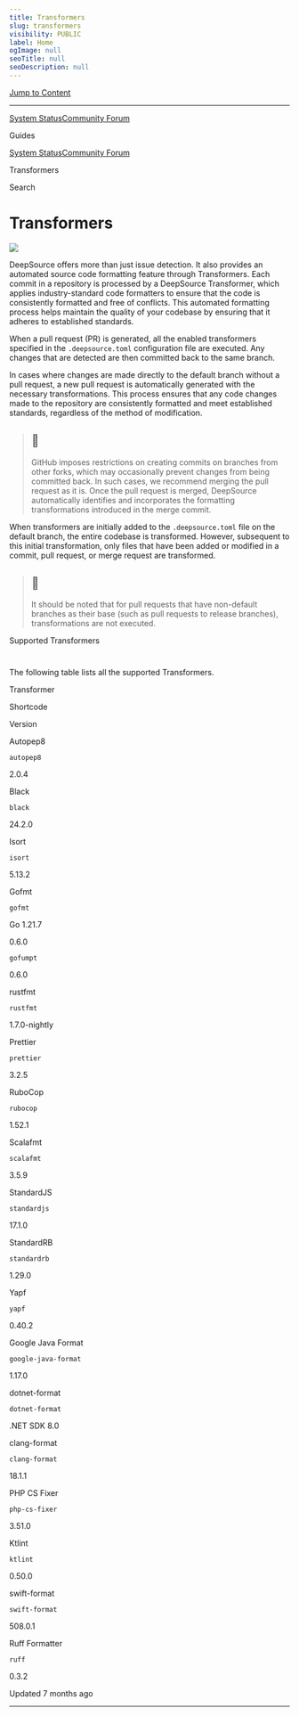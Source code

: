 ```yaml
---
title: Transformers
slug: transformers
visibility: PUBLIC
label: Home
ogImage: null
seoTitle: null
seoDescription: null
---
```

[Jump to Content](#content)

* * *

[System Status](https://deepsourcestatus.com/)[Community Forum](https://discuss.deepsource.com/)

Guides

[System Status](https://deepsourcestatus.com/)[Community Forum](https://discuss.deepsource.com/)

Transformers

Search

Transformers
============

![](https://files.readme.io/b2fb171-small-Transformers.png)

DeepSource offers more than just issue detection. It also provides an automated source code formatting feature through Transformers. Each commit in a repository is processed by a DeepSource Transformer, which applies industry-standard code formatters to ensure that the code is consistently formatted and free of conflicts. This automated formatting process helps maintain the quality of your codebase by ensuring that it adheres to established standards.

When a pull request (PR) is generated, all the enabled transformers specified in the `.deepsource.toml` configuration file are executed. Any changes that are detected are then committed back to the same branch.

In cases where changes are made directly to the default branch without a pull request, a new pull request is automatically generated with the necessary transformations. This process ensures that any code changes made to the repository are consistently formatted and meet established standards, regardless of the method of modification.

> 📘
> --
> 
> GitHub imposes restrictions on creating commits on branches from other forks, which may occasionally prevent changes from being committed back. In such cases, we recommend merging the pull request as it is. Once the pull request is merged, DeepSource automatically identifies and incorporates the formatting transformations introduced in the merge commit.

When transformers are initially added to the `.deepsource.toml` file on the default branch, the entire codebase is transformed. However, subsequent to this initial transformation, only files that have been added or modified in a commit, pull request, or merge request are transformed.

> 📘
> --
> 
> It should be noted that for pull requests that have non-default branches as their base (such as pull requests to release branches), transformations are not executed.

Supported Transformers

[](#supported-transformers)
=====================================================

The following table lists all the supported Transformers.

Transformer

Shortcode

Version

Autopep8

`autopep8`

2.0.4

Black

`black`

24.2.0

Isort

`isort`

5.13.2

Gofmt

`gofmt`

Go 1.21.7

0.6.0

`gofumpt`

0.6.0

rustfmt

`rustfmt`

1.7.0-nightly

Prettier

`prettier`

3.2.5

RuboCop

`rubocop`

1.52.1

Scalafmt

`scalafmt`

3.5.9

StandardJS

`standardjs`

17.1.0

StandardRB

`standardrb`

1.29.0

Yapf

`yapf`

0.40.2

Google Java Format

`google-java-format`

1.17.0

dotnet-format

`dotnet-format`

.NET SDK 8.0

clang-format

`clang-format`

18.1.1

PHP CS Fixer

`php-cs-fixer`

3.51.0

Ktlint

`ktlint`

0.50.0

swift-format

`swift-format`

508.0.1

Ruff Formatter

`ruff`

0.3.2

Updated 7 months ago

* * *
